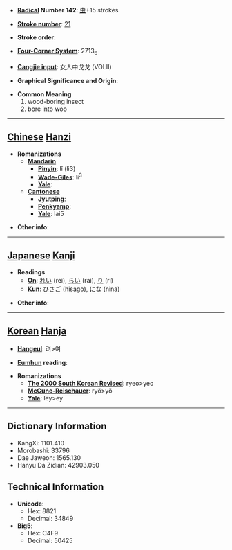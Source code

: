 * '''[[Wiktionary:Chinese radical index| Radical]] Number 142''': [[Wiktionary:Chinese radical index 虫|虫]]+15 strokes

* '''[[Wiktionary:Chinese total strokes index|Stroke number]]''': [[Wiktionary:Chinese total strokes index 21|21]]

* '''Stroke order''': 

* '''[[Wiktionary:Chinese four corner index|Four-Corner System]]''': 2713<sub>6</sub>

* '''[[Wiktionary:Chinese Cangjie index|Cangjie input]]''': 女人中戈戈 (VOLII)

* '''Graphical Significance and Origin''': 

* '''Common Meaning'''
*#wood-boring insect
*# bore into woo


----

== [[Chinese]] [[Hanzi]] ==

* '''Romanizations'''
** '''[[Mandarin]]'''
*** '''[[Pinyin]]''': lǐ (li3)
*** '''[[Wade-Giles]]''': li<sup>3</sup>
*** '''[[Yale]]''': 
** '''[[Cantonese]]'''
*** '''[[Jyutping]]''':
*** '''[[Penkyamp]]''': 
*** '''[[Yale]]''': lai5

* '''Other info''': 

----

== [[Japanese]] [[Kanji]] ==

* '''Readings'''
** '''[[On]]''': [[れい]] (rei), [[らい]] (rai), [[り]] (ri)
** '''[[Kun]]''': [[ひさご]] (hisago), [[にな]] (nina)

* '''Other info''':  

----

== [[Korean]] [[Hanja]] ==

* '''[[Hangeul]]''': 려>여

* '''[[Eumhun]] reading''': 

* '''Romanizations'''
** '''[[The 2000 South Korean Revised Romanization|The 2000 South Korean Revised]]''': ryeo>yeo
** '''[[McCune-Reischauer]]''': ryŏ>yŏ
** '''[[Yale]]''': ley>ey

----

== Dictionary Information ==

* KangXi: 1101.410
* Morobashi: 33796
* Dae Jaweon: 1565.130
* Hanyu Da Zidian: 42903.050

== Technical Information ==

* '''Unicode''':
** Hex: 8821
** Decimal: 34849
* '''Big5''':
** Hex: C4F9
** Decimal: 50425